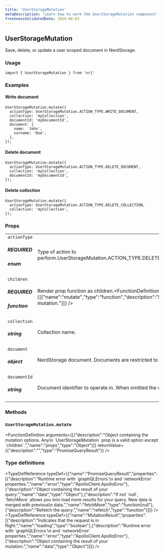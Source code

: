 ```yaml
---
title: 'UserStorageMutation'
metaDescription: 'Learn how to work the UserStorageMutation component'
freshnessValidatedDate: 2024-06-03
---
```

## UserStorageMutation

Save, delete, or update a user scoped document in NerdStorage.

### Usage

```
import { UserStorageMutation } from 'nr1'
```



### Examples

#### Write document

```
UserStorageMutation.mutate({
  actionType: UserStorageMutation.ACTION_TYPE.WRITE_DOCUMENT,
  collection: 'myCollection',
  documentId: 'myDocumentId',
  document: {
    name: 'John',
    surname: 'Doe',
  },
});
```



#### Delete document

```
UserStorageMutation.mutate({
  actionType: UserStorageMutation.ACTION_TYPE.DELETE_DOCUMENT,
  collection: 'myCollection',
  documentId: 'myDocumentId',
});
```



#### Delete collection

```
UserStorageMutation.mutate({
  actionType: UserStorageMutation.ACTION_TYPE.DELETE_COLLECTION,
  collection: 'myCollection',
});
```



### Props

|                                        |                                                                                                                                                                                                                                                                                                                                                                |
| -------------------------------------- | -------------------------------------------------------------------------------------------------------------------------------------------------------------------------------------------------------------------------------------------------------------------------------------------------------------------------------------------------------------- |
| `actionType` <h5>REQUIRED</h5><h5>enum</h5>   | Type of action to perform.<OptionReference>UserStorageMutation.ACTION_TYPE.DELETE_COLLECTIONUserStorageMutation.ACTION_TYPE.DELETE_DOCUMENTUserStorageMutation.ACTION_TYPE.WRITE_DOCUMENT>                                                                                                                                         |
| `children` <h5>REQUIRED</h5><h5>function</h5> | Render prop function as children.<FunctionDefinition returnValue={[{"type":"React.ReactNode","description":""}]} arguments={[{"name":"mutate","type":"function","description":"Function to trigger a mutation from your UI."},{"name":"mutationResult","type":"MutationResult","description":"Results of the\\n mutation."}]} /> |
| `collection` <h5>string</h5>               | Collection name.                                                                                                                                                                                                                                                                                                                                               |
| `document` <h5>object</h5>                 | NerdStorage document. Documents are restricted to 64 kB in size when JSON-stringified.                                                                                                                                                                                                                                                                         |
| `documentId` <h5>string</h5>               | Document identifier to operate in. When omitted the whole collection is returned.                                                                                                                                                                                                                                                                              |

### Methods

### `UserStorageMutation.mutate`

<FunctionDefinition arguments={[{"description":"Object containing the mutation options. Any\\n \`UserStorageMutation\` prop is a valid option except \`children\`.","name":"props","type":"Object"}]} returnValue={{"description":"","type":"PromiseQueryResult"}} />

### Type definitions

<TypeDefReference typeDef={{"name":"PromiseQueryResult","properties":\[{"description":"Runtime error with \`graphQLErrors\`\\n and \`networkError\` properties.","name":"error","type":"ApolloClient.ApolloError"},{"description":"Object containing the result of your query.","name":"data","type":"Object"},{"description":"If not \`null\`, \`fetchMore\` allows you to\\n load more results for your query. New data is merged with previous\\n data.","name":"fetchMore","type":"function|null"},{"description":"Refetch the query.","name":"refetch","type":"function"}]}} /><TypeDefReference typeDef={{"name":"MutationResult","properties":\[{"description":"Indicates that the request is in flight.","name":"loading","type":"boolean"},{"description":"Runtime error with \`graphQLErrors\`\\n and \`networkError\` properties.","name":"error","type":"ApolloClient.ApolloError"},{"description":"Object containing the result of your mutation.","name":"data","type":"Object"}]}} />